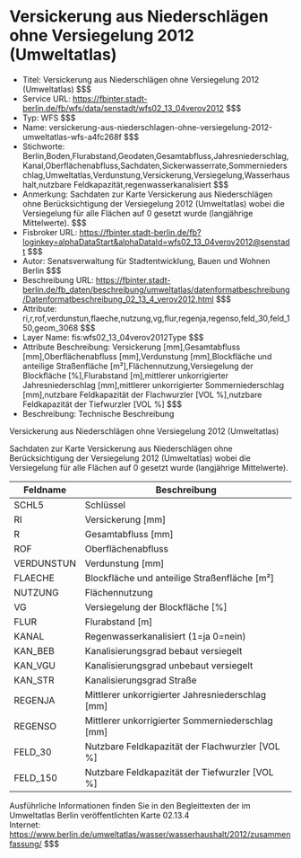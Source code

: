 # Versickerung aus Niederschlägen ohne Versiegelung 2012 (Umweltatlas)
- Titel: Versickerung aus Niederschlägen ohne Versiegelung 2012 (Umweltatlas) $$$
- Service URL: https://fbinter.stadt-berlin.de/fb/wfs/data/senstadt/wfs02_13_04verov2012 $$$
- Typ: WFS $$$
- Name: versickerung-aus-niederschlagen-ohne-versiegelung-2012-umweltatlas-wfs-a4fc268f $$$
- Stichworte: Berlin,Boden,Flurabstand,Geodaten,Gesamtabfluss,Jahresniederschlag,Kanal,Oberflächenabfluss,Sachdaten,Sickerwasserrate,Sommerniederschlag,Umweltatlas,Verdunstung,Versickerung,Versiegelung,Wasserhaushalt,nutzbare Feldkapazität,regenwasserkanalisiert $$$
- Anmerkung: Sachdaten zur Karte Versickerung aus Niederschlägen ohne Berücksichtigung der Versiegelung 2012 (Umweltatlas) wobei die Versiegelung für alle Flächen auf 0 gesetzt wurde  (langjährige Mittelwerte). $$$
- Fisbroker URL: https://fbinter.stadt-berlin.de/fb?loginkey=alphaDataStart&alphaDataId=wfs02_13_04verov2012@senstadt $$$
- Autor: Senatsverwaltung für Stadtentwicklung, Bauen und Wohnen Berlin $$$
- Beschreibung URL: https://fbinter.stadt-berlin.de/fb_daten/beschreibung/umweltatlas/datenformatbeschreibung/Datenformatbeschreibung_02_13_4_verov2012.html $$$
- Attribute: ri,r,rof,verdunstun,flaeche,nutzung,vg,flur,regenja,regenso,feld_30,feld_150,geom_3068 $$$
- Layer Name: fis:wfs02_13_04verov2012Type $$$
- Attribute Beschreibung: Versickerung [mm],Gesamtabfluss [mm],Oberflächenabfluss [mm],Verdunstung [mm],Blockfläche und anteilige Straßenfläche [m²],Flächennutzung,Versiegelung der Blockfläche [%],Flurabstand [m],mittlerer unkorrigierter Jahresniederschlag [mm],mittlerer unkorrigierter Sommerniederschlag [mm],nutzbare Feldkapazität der Flachwurzler [VOL %],nutzbare Feldkapazität der Tiefwurzler [VOL %] $$$
- Beschreibung: Technische Beschreibung 

Versickerung aus Niederschlägen ohne Versiegelung 2012 (Umweltatlas)

Sachdaten zur Karte Versickerung aus Niederschlägen ohne Berücksichtigung der Versiegelung 2012 (Umweltatlas) wobei die Versiegelung für alle Flächen auf 0 gesetzt wurde (langjährige Mittelwerte).

| **Feldname** | **Beschreibung**                                   |
| ------------ | -------------------------------------------------- |
| SCHL5        | Schlüssel                                          |
| RI           | Versickerung \[mm\]                                |
| R            | Gesamtabfluss \[mm\]                               |
| ROF          | Oberflächenabfluss                                 |
| VERDUNSTUN   | Verdunstung \[mm\]                                 |
| FLAECHE      | Blockfläche und anteilige Straßenfläche \[m²\]     |
| NUTZUNG      | Flächennutzung                                     |
| VG           | Versiegelung der Blockfläche \[%\]                 |
| FLUR         | Flurabstand \[m\]                                  |
| KANAL        | Regenwasserkanalisiert (1=ja 0=nein)               |
| KAN\_BEB     | Kanalisierungsgrad bebaut versiegelt               |
| KAN\_VGU     | Kanalisierungsgrad unbebaut versiegelt             |
| KAN\_STR     | Kanalisierungsgrad Straße                          |
| REGENJA      | Mittlerer unkorrigierter Jahresniederschlag \[mm\] |
| REGENSO      | Mittlerer unkorrigierter Sommerniederschlag \[mm\] |
| FELD\_30     | Nutzbare Feldkapazität der Flachwurzler \[VOL %\]  |
| FELD\_150    | Nutzbare Feldkapazität der Tiefwurzler \[VOL %\]   |

Ausführliche Informationen finden Sie in den Begleittexten der im Umweltatlas Berlin veröffentlichten Karte 02.13.4  
Internet: https://www.berlin.de/umweltatlas/wasser/wasserhaushalt/2012/zusammenfassung/ $$$
